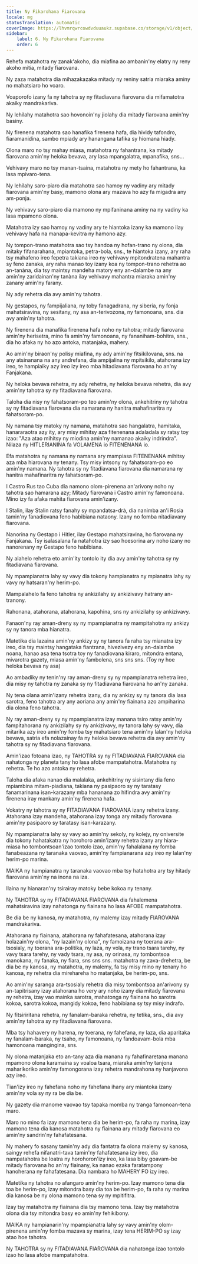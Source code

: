```yaml
---
title: Ny Fikarohana Fiarovana
locale: mg
statusTranslation: automatic
coverImage: https://lhvmrqwrcowdvduuaukz.supabase.co/storage/v1/object/public/strapi-uploads/small_cover-educacion-fundamental.webp-2d51a7828a2b1309555be27f7e2a61a0.webp
sidebar:
    label: 6. Ny Fikarohana Fiarovana
    order: 6
---
```

Rehefa matahotra ny zanak'akoho, dia miafina ao ambanin'ny elatry ny reny akoho mitia, mitady fiarovana.

Ny zaza matahotra dia mihazakazaka mitady ny reniny satria miaraka aminy no mahatsiaro ho voaro.

Voaporofo izany fa ny tahotra sy ny fitadiavana fiarovana dia mifamatotra akaiky mandrakariva.

Ny lehilahy matahotra sao hovonoin'ny jiolahy dia mitady fiarovana amin'ny basiny.

Ny firenena matahotra sao hanafika firenena hafa, dia hividy tafondro, fiaramanidina, sambo mpiady ary hanangana tafika sy hiomana hiady.

Olona maro no tsy mahay miasa, matahotra ny fahantrana, ka mitady fiarovana amin'ny heloka bevava, ary lasa mpangalatra, mpanafika, sns...

Vehivavy maro no tsy manan-tsaina, matahotra ny mety ho fahantrana, ka lasa mpivaro-tena.

Ny lehilahy saro-piaro dia matahotra sao hamoy ny vadiny ary mitady fiarovana amin'ny basy, mamono olona ary mazava ho azy fa migadra any am-ponja.

Ny vehivavy saro-piaro dia mamono ny mpifaninana aminy na ny vadiny ka lasa mpamono olona.

Matahotra izy sao hamoy ny vadiny ary te hiantoka izany ka mamono ilay vehivavy hafa na manapa-kevitra ny hamono azy.

Ny tompon-trano matahotra sao tsy handoa ny hofan-trano ny olona, ​​dia mitaky fifanarahana, mpiantoka, petra-bola, sns., te hiantoka izany, ary raha tsy mahafeno ireo fepetra takiana ireo ny vehivavy mpitondratena mahantra sy feno zanaka, ary raha manao toy izany koa ny tompon-trano rehetra ao an-tanàna, dia tsy maintsy mandeha matory eny an-dalambe na any amin'ny zaridainan'ny tanàna ilay vehivavy mahantra miaraka amin'ny zanany amin'ny farany.

Ny ady rehetra dia avy amin'ny tahotra.

Ny gestapos, ny fampijaliana, ny toby fanagadrana, ny siberia, ny fonja mahatsiravina, ny sesitany, ny asa an-terivozona, ny famonoana, sns. dia avy amin'ny tahotra.

Ny firenena dia manafika firenena hafa noho ny tahotra; mitady fiarovana amin'ny herisetra, mino fa amin'ny famonoana, ny fananiham-bohitra, sns., dia ho afaka ny ho azo antoka, matanjaka, mahery.

Ao amin'ny biraon'ny polisy miafina, ny ady amin'ny fitsikilovana, sns. na any atsinanana na any andrefana, dia ampijalina ny mpitsikilo, atahorana izy ireo, te hampiaiky azy ireo izy ireo mba hitadiavana fiarovana ho an'ny Fanjakana.

Ny heloka bevava rehetra, ny ady rehetra, ny heloka bevava rehetra, dia avy amin'ny tahotra sy ny fitadiavana fiarovana.

Taloha dia nisy ny fahatsoram-po teo amin'ny olona, ​​ankehitriny ny tahotra sy ny fitadiavana fiarovana dia namarana ny hanitra mahafinaritra ny fahatsoram-po.

Ny namana tsy matoky ny namana, matahotra sao hangalatra, hamitaka, hanararaotra azy ity, ary misy mihitsy aza fitenenana adaladala sy ratsy toy izao: "Aza atao mihitsy ny miodina amin'ny namanao akaiky indrindra". Nilaza ny HITLERIANINA fa VOLAMENA io FITENENANA io.

Efa matahotra ny namana ny namana ary mampiasa FITENENANA mihitsy aza mba hiarovana ny tenany. Tsy misy intsony ny fahatsoram-po eo amin'ny namana. Ny tahotra sy ny fitadiavana fiarovana dia namarana ny hanitra mahafinaritra ny fahatsoram-po.

I Castro Rus tao Cuba dia namono olom-pirenena an'arivony noho ny tahotra sao hamarana azy; Mitady fiarovana i Castro amin'ny famonoana. Mino izy fa afaka mahita fiarovana amin'izany.

I Stalin, ilay Stalin ratsy fanahy sy mpandatsa-drà, dia nanimba an'i Rosia tamin'ny fanadiovana feno habibiana nataony. Izany no fomba nitadiavany fiarovana.

Nanorina ny Gestapo i Hitler, ilay Gestapo mahatsiravina, ho fiarovana ny Fanjakana. Tsy isalasalana fa natahotra izy sao hoesorina ary noho izany no nanorenany ny Gestapo feno habibiana.

Ny alahelo rehetra eto amin'ity tontolo ity dia avy amin'ny tahotra sy ny fitadiavana fiarovana.

Ny mpampianatra lahy sy vavy dia tokony hampianatra ny mpianatra lahy sy vavy ny hatsaran'ny herim-po.

Mampalahelo fa feno tahotra ny ankizilahy sy ankizivavy hatrany an-tranony.

Rahonana, atahorana, atahorana, kapohina, sns ny ankizilahy sy ankizivavy.

Fanaon'ny ray aman-dreny sy ny mpampianatra ny mampitahotra ny ankizy sy ny tanora mba hianatra.

Matetika dia lazaina amin'ny ankizy sy ny tanora fa raha tsy mianatra izy ireo, dia tsy maintsy hangataka fiantrana, hivezivezy eny an-dalambe noana, hanao asa tena tsotra toy ny fanadiovana kiraro, mitondra entana, mivarotra gazety, miasa amin'ny fambolena, sns sns sns. (Toy ny hoe heloka bevava ny asa)

Ao ambadiky ny tenin'ny ray aman-dreny sy ny mpampianatra rehetra ireo, dia misy ny tahotra ny zanaka sy ny fitadiavana fiarovana ho an'ny zanaka.

Ny tena olana amin'izany rehetra izany, dia ny ankizy sy ny tanora dia lasa sarotra, feno tahotra ary any aoriana any amin'ny fiainana azo ampiharina dia olona feno tahotra.

Ny ray aman-dreny sy ny mpampianatra izay manana tsiro ratsy amin'ny fampitahorana ny ankizilahy sy ny ankizivavy, ny tanora lahy sy vavy, dia mitarika azy ireo amin'ny fomba tsy mahatsiaro tena amin'ny lalan'ny heloka bevava, satria efa nolazainay fa ny heloka bevava rehetra dia avy amin'ny tahotra sy ny fitadiavana fiarovana.

Amin'izao fotoana izao, ny TAHOTRA sy ny FITADIAVANA FIAROVANA dia nahatonga ny planeta tany ho lasa afobe mampatahotra. Matahotra ny rehetra. Te ho azo antoka ny rehetra.

Taloha dia afaka nanao dia malalaka, ankehitriny ny sisintany dia feno mpiambina mitam-piadiana, takiana ny pasipaoro sy ny taratasy fanamarinana isan-karazany mba hananana zo hifindra avy amin'ny firenena iray mankany amin'ny firenena hafa.

Vokatry ny tahotra sy ny FITADIAVANA FIAROVANA izany rehetra izany. Atahorana izay mandeha, atahorana izay tonga ary mitady fiarovana amin'ny pasipaoro sy taratasy isan-karazany.

Ny mpampianatra lahy sy vavy ao amin'ny sekoly, ny kolejy, ny oniversite dia tokony hahatakatra ny horohoro amin'izany rehetra izany ary hiara-miasa ho tombontsoan'izao tontolo izao, amin'ny fahalalana ny fomba fanabeazana ny taranaka vaovao, amin'ny fampianarana azy ireo ny lalan'ny herim-po marina.

MAIKA ny hampianatra ny taranaka vaovao mba tsy hatahotra ary tsy hitady fiarovana amin'ny na inona na iza.

Ilaina ny hianaran'ny tsirairay matoky bebe kokoa ny tenany.

Ny TAHOTRA sy ny FITADIAVANA FIAROVANA dia fahalemena mahatsiravina izay nahatonga ny fiainana ho lasa AFOBE mampatahotra.

Be dia be ny kanosa, ny matahotra, ny malemy izay mitady FIAROVANA mandrakariva.

Atahorana ny fiainana, atahorana ny fahafatesana, atahorana izay holazain'ny olona, ​​"ny lazain'ny olona", ny famoizana ny toerana ara-tsosialy, ny toerana ara-politika, ny laza, ny vola, ny trano tsara tarehy, ny vavy tsara tarehy, ny vady tsara, ny asa, ny orinasa, ny tombontsoa manokana, ny fanaka, ny fiara, sns sns sns. matahotra ny zava-drehetra, be dia be ny kanosa, ny matahotra, ny malemy, fa tsy misy mino ny tenany ho kanosa, ny rehetra dia mirehareha ho matanjaka, be herim-po, sns.

Ao amin'ny saranga ara-tsosialy rehetra dia misy tombontsoa an'arivony sy an-tapitrisany izay atahorana ho very ary noho izany dia mitady fiarovana ny rehetra, izay vao mainka sarotra, mahatonga ny fiainana ho sarotra kokoa, sarotra kokoa, mangidy kokoa, feno habibiana sy tsy misy indrafo.

Ny fitsiriritana rehetra, ny fanalam-baraka rehetra, ny tetika, sns., dia avy amin'ny tahotra sy ny fitadiavana fiarovana.

Mba tsy hahavery ny harena, ny toerana, ny fahefana, ny laza, dia aparitaka ny fanalam-baraka, ny tsaho, ny famonoana, ny fandoavam-bola mba hamonoana mangingina, sns.

Ny olona matanjaka eto an-tany aza dia manana ny fahafinaretana manana mpamono olona karamaina sy voaloa tsara, miaraka amin'ny tanjona maharikoriko amin'ny famongorana izay rehetra mandrahona ny hanjavona azy ireo.

Tian'izy ireo ny fahefana noho ny fahefana ihany ary miantoka izany amin'ny vola sy ny ra be dia be.

Ny gazety dia manome vaovao tsy tapaka momba ny tranga famonoan-tena maro.

Maro no mino fa izay mamono tena dia be herim-po, fa raha ny marina, izay mamono tena dia kanosa matahotra ny fiainana ary mitady fiarovana eo amin'ny sandrin'ny fahafatesana.

Ny mahery fo sasany tamin'ny ady dia fantatra fa olona malemy sy kanosa, saingy rehefa nifanatri-tava tamin'ny fahafatesana izy ireo, dia nampatahotra be loatra ny horohoron'izy ireo, ka lasa biby goavam-be mitady fiarovana ho an'ny fiainany, ka nanao ezaka faratampony hanoherana ny fahafatesana. Dia nambara ho MAHERY FO izy ireo.

Matetika ny tahotra no afangaro amin'ny herim-po. Izay mamono tena dia toa be herim-po, izay mitondra basy dia toa be herim-po, fa raha ny marina dia kanosa be ny olona mamono tena sy ny mpitifitra.

Izay tsy matahotra ny fiainana dia tsy mamono tena. Izay tsy matahotra olona dia tsy mitondra basy eo amin'ny fehikibony.

MAIKA ny hampianarin'ny mpampianatra lahy sy vavy amin'ny olom-pirenena amin'ny fomba mazava sy marina, izay tena HERIM-PO sy izay atao hoe tahotra.

Ny TAHOTRA sy ny FITADIAVANA FIAROVANA dia nahatonga izao tontolo izao ho lasa afobe mampatahotra.

